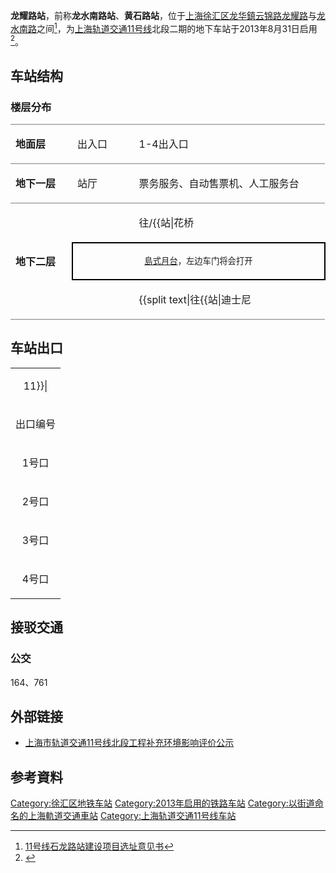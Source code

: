 {{noteTA 
|G1 =Railway}}
{{Infobox station
|name = 龙耀路
|eng_name = Longyao Road
|symbol_right =
|linecolour = {{上海地铁颜色|11|yes}}
|image = 201806 Nameboard of Longyao Road Station.jpg
|caption = 龙耀路站站台
|other_name = 
|country = {{PRC}}
|borough = [[上海市|上海市]][[徐汇区|徐汇区]][[龙华街道_(上海市)|龙华街道]]
|address = 介于[[龙耀路|龙耀路]]与[[龙水南路|龙水南路]]之间的[[云锦路|云锦路]]
|coordinates = {{coord|31.16146|N|121.45513|E|type:railwaystation}}
|elevation = 
|owned = [[上海申通地铁集团|上海申通地铁集团]]
|operator = [[上海地铁|上海地铁]]
|lines = {{上海地铁线路名|11|SL}}
|distance = 
|platform = 1個[[島式月台|島式月台]]
|tracks = 2条
|bus_routes = 
|bus_stands = 
|connections = 
|structure = 地下车站
|hall = 地下站厅
|depth = 
|levels = 
|interchange = 
|exits = 4个
|architect = 
|architectural_style = 
|colour = 
|type = 
|status = 运营中
|code = 
|classification = 
|website = 
|built = 
|opened = {{Start date|2013|8|31|df=y}}
|closed = 
|former = 
|pass_year = 
|passengers = 
|pass_system = 
|pass_rank = 
|mpassengers = 
|trains = 
|station_hours = 
|hours = 
|first = 往{{上海地铁起讫站|11|L|嘉定北}}：5:40<br/>往{{上海地铁起讫站|11|L|花桥}}：5:45<br/>往{{上海地铁起讫站|11|R}}：6:36
|last = 往{{上海地铁起讫站|11|L|嘉定北}}：23:00<br/>往{{上海地铁起讫站|11|L|花桥}}：22:30<br/>往{{上海地铁起讫站|11|R}}：23:10<br/>往{{站|安亭||地铁}}：22:55
|adjacent = {{Adjacent stations|system=上海地铁|line=11|left=云锦路|right=东方体育中心}}
}}
'''龙耀路站'''，前称'''龙水南路站'''、'''黄石路站'''，位于[[上海|上海]][[徐汇区|徐汇区]][[龙华街道_(上海市)|龙华鎮]][[云锦路|云锦路]][[龙耀路|龙耀路]]与[[龙水南路|龙水南路]]之间<ref>[http://www.shghj.gov.cn/Ct_2.aspx?ct_id=00071204C20298 11号线石龙路站建设项目选址意见书]{{dead link|date=十一月 2017 |bot=InternetArchiveBot }}</ref>，为[[上海轨道交通11号线|上海轨道交通11号线]]北段二期的地下车站于2013年8月31日启用<ref>{{Cite web |url= http://www.shmetro.com/node49/201308/con113351.htm |title= 11号线二期8月31日起通车试运营 |author= 上海地铁运管中心 |date= 2013-08-29 |language= zh-cn |accessdate= 2013-08-29 |archive-date= 2013-09-01 |archive-url= https://web.archive.org/web/20130901032846/http://www.shmetro.com/node49/201308/con113351.htm |dead-url= no }}</ref>。

==车站结构==
===楼层分布===
{|cellspacing=0 cellpadding=3
|style="border-top:solid 1px gray;border-bottom:solid 1px gray;" width=100|'''地面层'''
|style="border-top:solid 1px gray;border-bottom:solid 1px gray;" width=100|出入口
|style="border-top:solid 1px gray;border-bottom:solid 1px gray;" width=350|1-4出入口
|-
|style="border-bottom:solid 1px gray;"|'''地下一层'''
|style="border-bottom:solid 1px gray;"|站厅
|style="border-bottom:solid 1px gray;"|票务服务、自动售票机、人工服务台
|-
|style="border-bottom:solid 1px gray;" rowspan=3|'''地下二层'''
|{{arrow|L}}
|{{上海地铁线路名|11}}往{{站|嘉定北}}/{{站|花桥||地铁}}<small>（{{站|云锦路||上海市}}）</small>
|-
|style="border-right:solid 2px black;border-left:solid 2px black;border-top:solid 2px black;border-bottom:solid 2px black;" colspan=2|<center><small>[[島式月台|島式月台]]，左边车门将会打开</small></center>
|-
|style="border-bottom:solid 1px gray;"|
|style="border-bottom:solid 1px gray;"|{{split text|{{上海地铁线路名|11}}往{{站|迪士尼||上海市}}<small>（{{站|东方体育中心}}）</small>|{{arrow|R}}}}
|}

== 车站出口 ==
{| class="wikitable"
|colspan=4 align="center" bgcolor={{上海地铁颜色|11}}|
|-
! 出口编号 !! 建议前往目的地 !! 照片
|-
| 1号口 || 云锦路东，龙耀路南 || 
|-
| 2号口 || 云锦路东，龙水南路北 || 
|-
| 3号口 || 云锦路西，龙水南路北 || 
|-
| 4号口 || 云锦路西，龙耀路南 ||
|}

==接驳交通==
=== 公交 ===
164、761

==外部链接==
{{commonscat|Longyao Road Station}}
*[http://www.envir.gov.cn/info/2008/2008110646.htm 上海市轨道交通11号线北段工程补充环境影响评价公示]{{Wayback|url=http://www.envir.gov.cn/info/2008/2008110646.htm |date=20130320021815 }}

==参考資料==
{{reflist}}

{{上海轨道交通11号线车站}}
[[Category:徐汇区地铁车站|Category:徐汇区地铁车站]]
[[Category:2013年启用的铁路车站|Category:2013年启用的铁路车站]]
[[Category:以街道命名的上海軌道交通車站|Category:以街道命名的上海軌道交通車站]]
[[Category:上海轨道交通11号线车站|Category:上海轨道交通11号线车站]]